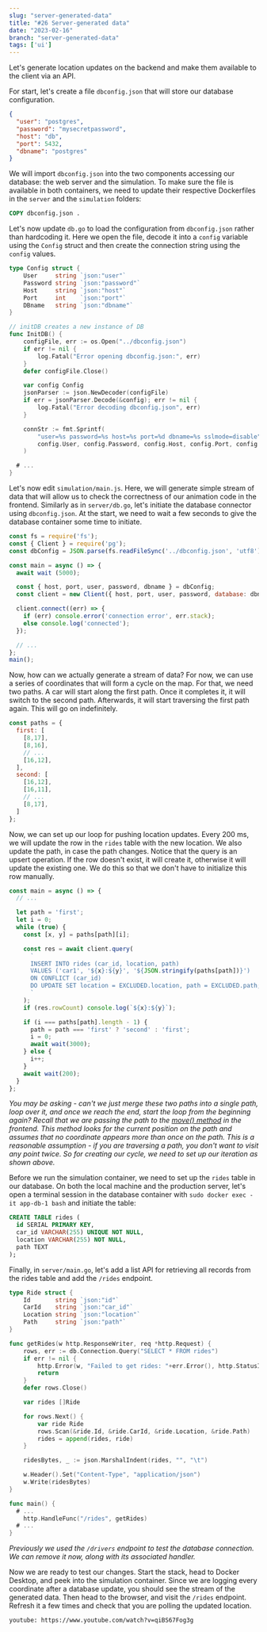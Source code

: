 ```yaml
---
slug: "server-generated-data"
title: "#26 Server-generated data"
date: "2023-02-16"
branch: "server-generated-data"
tags: ['ui']
---
```

Let's generate location updates on the backend and make them available to the client via an API.

For start, let's create a file `dbconfig.json` that will store our database configuration.
```json
{
  "user": "postgres",
  "password": "mysecretpassword",
  "host": "db",
  "port": 5432,
  "dbname": "postgres"
}
```
We will import `dbconfig.json` into the two components accessing our database: the web server and the simulation. To make sure the file is available in both containers, we need to update their respective Dockerfiles in the `server` and the `simulation` folders:
```dockerfile
COPY dbconfig.json .
```

Let's now update `db.go` to load the configuration from `dbconfig.json` rather than hardcoding it. Here we open the file, decode it into a `config` variable using the `Config` struct and then create the connection string using the `config` values.
```go
type Config struct {
	User     string `json:"user"`
	Password string `json:"password"`
	Host     string `json:"host"`
	Port     int    `json:"port"`
	DBname   string `json:"dbname"`
}

// initDB creates a new instance of DB
func InitDB() {
	configFile, err := os.Open("../dbconfig.json")
	if err != nil {
		log.Fatal("Error opening dbconfig.json:", err)
	}
	defer configFile.Close()

	var config Config
	jsonParser := json.NewDecoder(configFile)
	if err = jsonParser.Decode(&config); err != nil {
		log.Fatal("Error decoding dbconfig.json", err)
	}

	connStr := fmt.Sprintf(
		"user=%s password=%s host=%s port=%d dbname=%s sslmode=disable",
		config.User, config.Password, config.Host, config.Port, config.DBname,
	)

  # ...
}
```



Let's now edit `simulation/main.js`. Here, we will generate simple stream of data that will allow us to check the correctness of our animation code in the frontend. Similarly as in `server/db.go`, let's initiate the database connector using `dbconfig.json`. At the start, we need to wait a few seconds to give the database container some time to initiate.
```js
const fs = require('fs');
const { Client } = require('pg');
const dbConfig = JSON.parse(fs.readFileSync('../dbconfig.json', 'utf8'));

const main = async () => {
  await wait (5000);

  const { host, port, user, password, dbname } = dbConfig;
  const client = new Client({ host, port, user, password, database: dbname });

  client.connect((err) => {
    if (err) console.error('connection error', err.stack);
    else console.log('connected');
  });

  // ...
};
main();
```

Now, how can we actually generate a stream of data? For now, we can use a series of coordinates that will form a cycle on the map. For that, we need two paths. A car will start along the first path. Once it completes it, it will switch to the second path. Afterwards, it will start traversing the first path again. This will go on indefinitely.
```js
const paths = {
  first: [
    [8,17],
    [8,16],
    // ...
    [16,12],
  ],
  second: [
    [16,12],
    [16,11],
    // ...
    [8,17],
  ]
};
```

Now, we can set up our loop for pushing location updates. Every 200 ms, we will update the row in the `rides` table with the new location. We also update the path, in case the path changes. Notice that the query is an upsert operation. If the row doesn't exist, it will create it, otherwise it will update the existing one. We do this so that we don't have to initialize this row manually.
```js
const main = async () => {
  // ...

  let path = 'first';
  let i = 0;
  while (true) {
    const [x, y] = paths[path][i];

    const res = await client.query(
      `
      INSERT INTO rides (car_id, location, path) 
      VALUES ('car1', '${x}:${y}', '${JSON.stringify(paths[path])}')
      ON CONFLICT (car_id) 
      DO UPDATE SET location = EXCLUDED.location, path = EXCLUDED.path;
      `
    );
    if (res.rowCount) console.log(`${x}:${y}`);

    if (i === paths[path].length - 1) {
      path = path === 'first' ? 'second' : 'first';
      i = 0;
      await wait(3000);
    } else {
      i++;
    }
    await wait(200);
  }
};
```

*You may be asking - can't we just merge these two paths into a single path, loop over it, and once we reach the end, start the loop from the beginning again? Recall that we are passing the path to the [move() method](https://jurajmajerik.com/blog/moving-car/) in the frontend. This method looks for the current position on the path and assumes that no coordinate appears more than once on the path. This is a reasonable assumption - if you are traversing a path, you don't want to visit any point twice. So for creating our cycle, we need to set up our iteration as shown above.*

Before we run the simulation container, we need to set up the `rides` table in our database. On both the local machine and the production server, let's open a terminal session in the database container with `sudo docker exec -it app-db-1 bash` and initiate the table:
```sql
CREATE TABLE rides (
  id SERIAL PRIMARY KEY,
  car_id VARCHAR(255) UNIQUE NOT NULL,
  location VARCHAR(255) NOT NULL,
  path TEXT
);
```

Finally, in `server/main.go`, let's add a list API for retrieving all records from the rides table and add the `/rides` endpoint.
```go
type Ride struct {
	Id       string `json:"id"`
	CarId    string `json:"car_id"`
	Location string `json:"location"`
	Path     string `json:"path"`
}

func getRides(w http.ResponseWriter, req *http.Request) {
	rows, err := db.Connection.Query("SELECT * FROM rides")
	if err != nil {
		http.Error(w, "Failed to get rides: "+err.Error(), http.StatusInternalServerError)
		return
	}
	defer rows.Close()

	var rides []Ride

	for rows.Next() {
		var ride Ride
		rows.Scan(&ride.Id, &ride.CarId, &ride.Location, &ride.Path)
		rides = append(rides, ride)
	}

	ridesBytes, _ := json.MarshalIndent(rides, "", "\t")

	w.Header().Set("Content-Type", "application/json")
	w.Write(ridesBytes)
}

func main() {
  # ...
	http.HandleFunc("/rides", getRides)
  # ...
}
```
*Previously we used the `/drivers` endpoint to test the database connection. We can remove it now, along with its associated handler.*

Now we are ready to test our changes. Start the stack, head to Docker Desktop, and peek into the simulation container. Since we are logging every coordinate after a database update, you should see the stream of the generated data. Then head to the browser, and visit the `/rides` endpoint. Refresh it a few times and check that you are polling the updated location.

`youtube: https://www.youtube.com/watch?v=qiBS67Fog3g`
